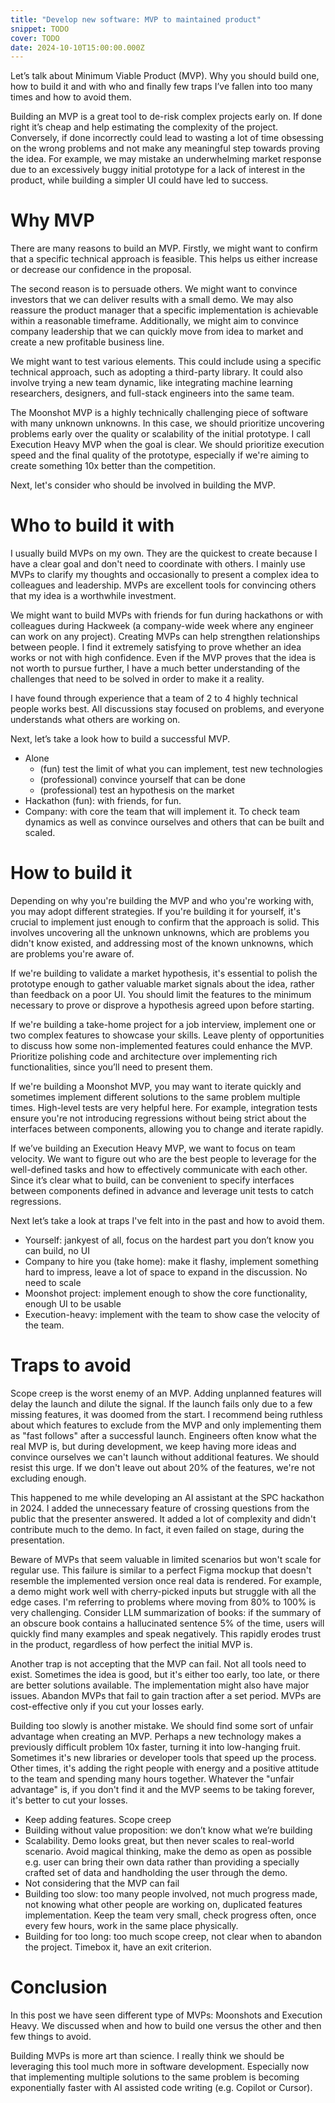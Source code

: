 ```yaml
---
title: "Develop new software: MVP to maintained product"
snippet: TODO
cover: TODO
date: 2024-10-10T15:00:00.000Z
---
```


Let’s talk about Minimum Viable Product (MVP). Why you should build one, how to build it and with who and finally few traps I’ve fallen into too many times and how to avoid them.

Building an MVP is a great tool to de-risk complex projects early on. If done right it’s cheap and help estimating the complexity of the project. Conversely, if done incorrectly could lead to wasting a lot of time obsessing on the wrong problems and not make any meaningful step towards proving the idea. For example, we may mistake an underwhelming market response due to an excessively buggy initial prototype for a lack of interest in the product, while building a simpler UI could have led to success.

# Why MVP
There are many reasons to build an MVP. Firstly, we might want to confirm that a specific technical approach is feasible. This helps us either increase or decrease our confidence in the proposal.

The second reason is to persuade others. We might want to convince investors that we can deliver results with a small demo. We may also reassure the product manager that a specific implementation is achievable within a reasonable timeframe. Additionally, we might aim to convince company leadership that we can quickly move from idea to market and create a new profitable business line.

We might want to test various elements. This could include using a specific technical approach, such as adopting a third-party library. It could also involve trying a new team dynamic, like integrating machine learning researchers, designers, and full-stack engineers into the same team.

The Moonshot MVP is a highly technically challenging piece of software with many unknown unknowns. In this case, we should prioritize uncovering problems early over the quality or scalability of the initial prototype. I call Execution Heavy MVP when the goal is clear. We should prioritize execution speed and the final quality of the prototype, especially if we're aiming to create something 10x better than the competition.

Next, let's consider who should be involved in building the MVP.

# Who to build it with
I usually build MVPs on my own. They are the quickest to create because I have a clear goal and don't need to coordinate with others. I mainly use MVPs to clarify my thoughts and occasionally to present a complex idea to colleagues and leadership. MVPs are excellent tools for convincing others that my idea is a worthwhile investment.

We might want to build MVPs with friends for fun during hackathons or with colleagues during Hackweek (a company-wide week where any engineer can work on any project). Creating MVPs can help strengthen relationships between people. I find it extremely satisfying to prove whether an idea works or not with high confidence. Even if the MVP proves that the idea is not worth to pursue further, I have a much better understanding of the challenges that need to be solved in order to make it a reality.

I have found through experience that a team of 2 to 4 highly technical people works best. All discussions stay focused on problems, and everyone understands what others are working on.

Next, let’s take a look how to build a successful MVP.

- Alone
	- (fun) test the limit of what you can implement, test new technologies
	- (professional) convince yourself that can be done
	- (professional) test an hypothesis on the market
- Hackathon (fun): with friends, for fun.
- Company: with core the team that will implement it. To check team dynamics as well as convince ourselves and others that can be built and scaled.

# How to build it
Depending on why you're building the MVP and who you're working with, you may adopt different strategies. If you're building it for yourself, it's crucial to implement just enough to confirm that the approach is solid. This involves uncovering all the unknown unknowns, which are problems you didn't know existed, and addressing most of the known unknowns, which are problems you're aware of.

If we're building to validate a market hypothesis, it's essential to polish the prototype enough to gather valuable market signals about the idea, rather than feedback on a poor UI. You should limit the features to the minimum necessary to prove or disprove a hypothesis agreed upon before starting.

If we're building a take-home project for a job interview, implement one or two complex features to showcase your skills. Leave plenty of opportunities to discuss how some non-implemented features could enhance the MVP. Prioritize polishing code and architecture over implementing rich functionalities, since you’ll need to present them.

<Comment comment="uncertainty tradeoff" />
If we're building a Moonshot MVP, you may want to iterate quickly and sometimes implement different solutions to the same problem multiple times. High-level tests are very helpful here. For example, integration tests ensure you're not introducing regressions without being strict about the interfaces between components, allowing you to change and iterate rapidly.

If we’ve building an Execution Heavy MVP, we want to focus on team velocity. We want to figure out who are the best people to leverage for the well-defined tasks and how to effectively communicate with each other. Since it’s clear what to build, can be convenient to specify interfaces between components defined in advance and leverage unit tests to catch regressions.

Next let’s take a look at traps I've felt into in the past and how to avoid them.

- Yourself: jankyest of all, focus on the hardest part you don’t know you can build, no UI
- Company to hire you (take home): make it flashy, implement something hard to impress, leave a lot of space to expand in the discussion. No need to scale
- Moonshot project: implement enough to show the core functionality, enough UI to be usable
- Execution-heavy: implement with the team to show case the velocity of the team.

# Traps to avoid
Scope creep is the worst enemy of an MVP. Adding unplanned features will delay the launch and dilute the signal. If the launch fails only due to a few missing features, it was doomed from the start. I recommend being ruthless about which features to exclude from the MVP and only implementing them as "fast follows" after a successful launch. Engineers often know what the real MVP is, but during development, we keep having more ideas and convince ourselves we can't launch without additional features. We should resist this urge. If we don't leave out about 20% of the features, we're not excluding enough.

This happened to me while developing an AI assistant at the SPC hackathon in 2024. I added the unnecessary feature of crossing questions from the public that the presenter answered. It added a lot of complexity and didn't contribute much to the demo. In fact, it even failed on stage, during the presentation.

<VideoYoutube id="CrNaF-vG7tA" />

Beware of MVPs that seem valuable in limited scenarios but won't scale for regular use. This failure is similar to a perfect Figma mockup that doesn't resemble the implemented version once real data is rendered. For example, a demo might work well with cherry-picked inputs but struggle with all the edge cases. I'm referring to problems where moving from 80% to 100% is very challenging. Consider LLM summarization of books: if the summary of an obscure book contains a hallucinated sentence 5% of the time, users will quickly find many examples and speak negatively. This rapidly erodes trust in the product, regardless of how perfect the initial MVP is.

Another trap is not accepting that the MVP can fail. Not all tools need to exist. Sometimes the idea is good, but it's either too early, too late, or there are better solutions available. The implementation might also have major issues. Abandon MVPs that fail to gain traction after a set period. MVPs are cost-effective only if you cut your losses early.

Building too slowly is another mistake. We should find some sort of unfair advantage when creating an MVP. Perhaps a new technology makes a previously difficult problem 10x faster, turning it into low-hanging fruit. Sometimes it's new libraries or developer tools that speed up the process. Other times, it's adding the right people with energy and a positive attitude to the team and spending many hours together. Whatever the "unfair advantage" is, if you don't find it and the MVP seems to be taking forever, it's better to cut your losses.

- Keep adding features. Scope creep
- Building without value proposition: we don’t know what we’re building
- Scalability. Demo looks great, but then never scales to real-world scenario. Avoid magical thinking, make the demo as open as possible e.g. user can bring their own data rather than providing a specially crafted set of data and handholding the user through the demo.
- Not considering that the MVP can fail
- Building too slow: too many people involved, not much progress made, not knowing what other people are working on, duplicated features implementation. Keep the team very small, check progress often, once every few hours, work in the same place physically.
- Building for too long: too much scope creep, not clear when to abandon the project. Timebox it, have an exit criterion.

# Conclusion
In this post we have seen different type of MVPs: Moonshots and Execution Heavy. We discussed when and how to build one versus the other and then few things to avoid.

Building MVPs is more art than science. I really think we should be leveraging this tool much more in software development. Especially now that implementing multiple solutions to the same problem is becoming exponentially faster with AI assisted code writing (e.g. Copilot or Cursor).

